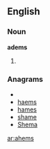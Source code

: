 ==English==
===Noun===
'''adems'''
#{{plural of|[[ahem]]}}

===Anagrams===
* {{alphagram|aehms}}
* [[haems#English|haems]]
* [[hames#English|hames]]
* [[shame#English|shame]]
* [[Shema#English|Shema]]


[[ar:ahems]]